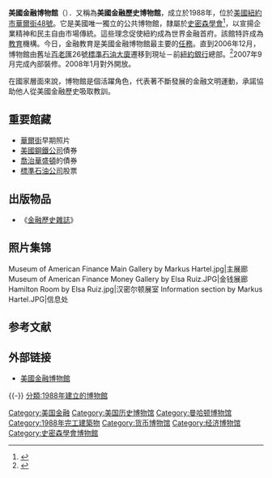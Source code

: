 {{Infobox museum
| name             = 美國金融博物館<br>Museum of American Finance
| image            = Museum of American Finance at William and Wall Streets in lower Manhattan by Alan Barnett.jpg
| imagesize        = 
| caption          = [[华尔街|华尔街]]东北方向望向博物馆
| alt              = 
| map_type         = 
| map_caption      = 
| map_alt          = 
| coordinates      = {{coord|40|42|23|N|74|00|33|W|type:landmark_region:US-NY|display=inline,title}}
| established      = 1988 (作为'''美国金融历史博物馆''')
| location         = {{USA}}[[纽约|纽约]][[华尔街48号|华尔街48号]]
| type             = 金融博物馆<br>[[史密森尼学会|史密森尼学会]]附属
| collection       = 
| visitors         = 
| director         = 
| president        = 
| curator          = 
| publictransit    = 
| car_park         = 
| network          = 
| website          = {{URL|http://www.moaf.org}}
}}
'''美國金融博物館'''（{{lang-en|Museum of American Finance}}）．又稱為'''美國金融歷史博物館'''，成立於1988年，位於[[美國|美國]][[紐約市|紐約市]][[華爾街48號|華爾街48號]]。它是美國唯一獨立的公共博物館，隸屬於[[史密森學會|史密森學會]]<ref>{{cite news|url=http://www.freexinwen.com/caijing/pages/200802/businessMisc1.asp|title=美國金融博物館在紐約市重新開放|publisher=美國之音財經縱橫|date=2008年2月1日}}</ref>，以宣揚企業精神和民主自由市場傳統。這些理念促使紐約成為世界金融首府。該館特許成為[[教育|教育]]機構。今日，金融教育是美國金融博物館最主要的[[任務|任務]]。直到2006年12月，博物館由舊址[[百老匯|百老匯]]26號[[標準石油大廈|標準石油大廈]]遷移到現址－前[[紐約銀行|紐約銀行]]總部。<ref>{{cite web|type=pdf|url=http://www.financialhistory.org/NEWSEVENTS/pdf/moaf_press_release_20051128.pdf|title=Museum of American Finance Moving to Wall Street|date=November 11, 2005|accessdate=2007-01-26|deadurl=yes|archiveurl=https://web.archive.org/web/20080518015813/http://www.financialhistory.org/NEWSEVENTS/pdf/moaf_press_release_20051128.pdf|archivedate=2008年5月18日}}</ref>2007年9月完成內部裝修。2008年1月對外開放。

在國家層面來說，博物館是個活躍角色，代表著不斷發展的金融文明運動，承諾協助他人從美國金融歷史吸取教訓。

==重要館藏==
*[[華爾街|華爾街]]早期照片
*[[美國鋼鐵公司|美國鋼鐵公司]]債券
*[[喬治華盛頓|喬治華盛頓]]的債券
*[[標準石油公司|標準石油公司]]股票

==出版物品==
*《[[金融歷史雜誌|金融歷史雜誌]]》

== 照片集锦 ==
<gallery>
Museum of American Finance Main Gallery by Markus Hartel.jpg|主展廊
Museum of American Finance Money Gallery by Elsa Ruiz.JPG|金钱展廊
Hamilton Room by Elsa Ruiz.jpg|汉密尔顿展室
Information section by Markus Hartel.JPG|信息处
</gallery>

== 参考文献 ==
{{Reflist}}

==外部链接==
*[http://www.financialhistory.org/ 美國金融博物館]
{{-}}
{{Museums in Manhattan}}
[[Category:美国金融|Category:美国金融]]
[[Category:美国历史博物馆|Category:美国历史博物馆]]
[[Category:曼哈顿博物馆|Category:曼哈顿博物馆]]
[[Category:1988年完工建築物|Category:1988年完工建築物]]
[[Category:货币博物馆|Category:货币博物馆]]
[[Category:经济博物馆|Category:经济博物馆]]
[[Category:史密森學會博物館|Category:史密森學會博物館]]
[[分類:1988年建立的博物館|分類:1988年建立的博物館]]